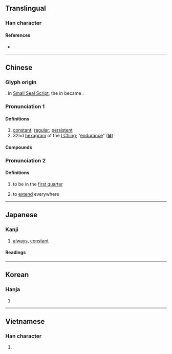 {{also|恒}}
{{character info}}
==Translingual==

===Han character===
{{Han char|rn=61|rad=心|as=06|sn=9|four=91017|canj=PMBM|ids=⿰忄亙}}

====References====
* {{Han ref|kx=0383.250|dkj=10528|dj=0714.010|hdz=42294.160|uh=6046|ud=24646|bh=ABED|bd=44013}}

----

==Chinese==
{{zh-forms|s=恒|t2=恒}}

===Glyph origin===
{{Han etym|恒}}
{{Han compound|心|亙|t1=heart|t2=partial moon|ls=ic}}. In [[w:Seal script|Small Seal Script]], the {{lang|zh|月}} in {{lang|zh|亙}} became {{lang|zh|舟}}.

===Pronunciation 1===
{{zh-pron
|m=héng
|m-s=
|c=hang4
|c-t=
|g=
|h=pfs=hèn
|j=
|mb=ǎing
|md=hèng
|mn=qz:ân/qz:hn̂g/tw,xm,zz:hêng
|mn_note=ân - vernacular; hn̂g/hêng - literary
|mn-t=hêng5/huêng5/sion5
|w=
|x=
|mc=y
|oc=y
|cat=a,n
}}

====Definitions====
{{zh-hanzi}}

# [[constant]]; [[regular]]; [[persistent]]
# 32nd [[hexagram]] of the [[I Ching]]; “[[endurance]]” ([[䷟]])

====Compounds====
{{zh-der|恆河|恆河沙|恆溫|恆心|恆星|恆春|恆例|恆產|伯利恆|恆久|恆久不渝|恆士|恆定|恆山|恆常|恆情|恆星年|恆星日|恆星月|恆星系|恆星週期|恆春半島|恆春鎮|恆河平原|恆河沙數|恆溫動物|恆溫層|恆等式|恆若不足|恆言|恆言錄|恆量|恆風|恆齒|持之以恆|日升月恆|日月升恆|有恆|永恆|無恆|逾恆|酣歌恆舞|醒世恆言}}

===Pronunciation 2===
{{zh-pron
|m=gèng
|dial=n
|cat=v
}}

====Definitions====
{{zh-hanzi}}

# {{zh-o}} {{lb|zh|of the moon}} to be in the [[first quarter]]
# {{zh-o}} to [[extend]] everywhere

----

==Japanese==
{{ja-kanji forms|恒|恆}}

===Kanji===
{{ja-kanji|rs=心06|shin=恒}}

# [[always]], [[constant]]

====Readings====
{{ja-readings
|goon=ごう
|kanon=こう
|kun=つね-
|nanori=わたる, のぶ, ひさ, ひさし
}}

----

==Korean==

===Hanja===
{{ko-hanja|hangeul=항|eumhun=|rv=hang|mr=hang|y=hang}}

# {{rfdef|ko|sort=心06}}

----

==Vietnamese==

===Han character===
{{vi-readings|reading=hằng|rs=心06}}

# {{rfdef|vi}}